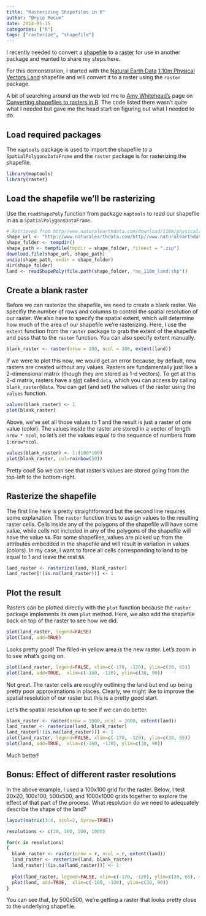 ```yaml
---
title: "Rasterizing Shapefiles in R"
author: "Bryce Mecum"
date: 2014-05-15
categories: ["R"]
tags: ["rasterize", "shapefile"]
---
```


I recently needed to convert a [shapefile](http://en.wikipedia.org/wiki/Shapefile) to a [raster](http://en.wikipedia.org/wiki/Raster_graphics) for use in another package and wanted to share my steps here.

For this demonstration, I started with the [Natural Earth Data](http://www.naturalearthdata.com) [1:10m Physical Vectors Land](http://www.naturalearthdata.com/downloads/10m-physical-vectors/) shapefile and will convert it to a raster using the `raster` package.

A bit of searching around on the web led me to [Amy Whitehead's](http://amywhiteheadresearch.wordpress.com/) page on [Converting shapefiles to rasters in R](http://amywhiteheadresearch.wordpress.com/2014/05/01/shp2raster/). The code listed there wasn't quite what I needed but gave me the head start on figuring out what I needed to do.

## Load required packages

The `maptools` package is used to import the shapefile to a `SpatialPolygonsDataFrame` and the `raster` package is for rasterizing the shapefile.

```r
library(maptools)
library(raster)
```

## Load the shapefile we'll be rasterizing

Use the `readShapePoly` function from package `maptools` to read our shapefile in as a `SpatialPolygonsDataFrame`.
```r
# Retrieved from http//www.naturalearthdata.com/download/110m/physical/ne_110m_land.zip
shape_url <- "http://www.naturalearthdata.com/http//www.naturalearthdata.com/download/110m/physical/ne_110m_land.zip"
shape_folder <- tempdir()
shape_path <- tempfile(tmpdir = shape_folder, fileext = ".zip")
download.file(shape_url, shape_path)
unzip(shape_path, exdir = shape_folder)
dir(shape_folder)
land <- readShapePoly(file.path(shape_folder, "ne_110m_land.shp"))
```

## Create a blank raster

Before we can rasterize the shapefile, we need to create a blank raster. We specifiy the number of rows and columns to control the spatial resolution of our raster. We also have to specify the spatial extent, which will determine how much of the area of our shapefile we're rasterizing. Here, I use the `extent` function from the `raster` package to grab the extent of the shapefile and pass that to the `raster` function. You can also specify extent manually.

```r
blank_raster <- raster(nrow = 100, ncol = 100, extent(land))
```

If we were to plot this now, we would get an error because, by default, new rasters are created without any values. Rasters are fundamentally just like a 2-dimensional matrix (though they are stored as 1-d vectors). To get at this 2-d matrix, rasters have a [slot](http://stat.ethz.ch/R-manual/R-devel/library/methods/html/slot.html) called `data`, which you can access by calling `blank_raster@data`. You can get (and set) the values of the raster using the `values` function.

```r
values(blank_raster) <- 1
plot(blank_raster)
```

Above, we've set all those values to 1 and the result is just a raster of one value (color). The values inside the raster are stored in a vector of length `nrow * ncol`, so let's set the values equal to the sequence of numbers from `1:nrow*ncol`.


```r
values(blank_raster) <- 1:(100*100)
plot(blank_raster, col=rainbow(50))
```

Pretty cool! So we can see that raster's values are stored going from the top-left to the bottom-right.

## Rasterize the shapefile

The first line here is pretty straightforward but the second line requires some explanation. The `raster` function tries to assign values to the resulting raster cells. Cells inside any of the polygons of the shapefile will have some value, while cells not included in any of the polygons of the shapefile will have the value `NA`. For some shapefiles, values are picked up from the attributes embedded in the shapefile and will result in variation in values (colors). In my case, I want to force all cells corresponding to land to be equal to 1 and leave the rest `NA`.

```r
land_raster <- rasterize(land, blank_raster)
land_raster[!(is.na(land_raster))] <- 1
```

## Plot the result

Rasters can be plotted directly with the `plot` function because the `raster` package implements its own `plot` method. Here, we also add the shapefile back on top of the raster to see how we did.

```r
plot(land_raster, legend=FALSE)
plot(land, add=TRUE)
```

Looks pretty good! The filled-in yellow area is the new raster. Let's zoom in to see what's going on.

```r
plot(land_raster, legend=FALSE, xlim=c(-170, -120), ylim=c(30, 65))
plot(land, add=TRUE,  xlim=c(-160, -120), ylim=c(30, 90))
```

Not great. The raster cells are roughly outlining the land but end up being pretty poor approximations in places. Clearly, we might like to improve the spatial resolution of our raster but this is a pretty good start.

Let's the spatial resolution up to see if we can do better.

```r
blank_raster <- raster(nrow = 1000, ncol = 2000, extent(land))
land_raster <- rasterize(land, blank_raster)
land_raster[!(is.na(land_raster))] <- 1
plot(land_raster, legend=FALSE, xlim=c(-170, -120), ylim=c(30, 65))
plot(land, add=TRUE,  xlim=c(-160, -120), ylim=c(30, 90))
```

Much better!

## Bonus: Effect of different raster resolutions

In the above example, I used a 100x100 grid for the raster. Below, I test 20x20, 100x100, 500x500, and 1000x1000 grids together to explore the effect of that part of the process. What resolution do we need to adequately describe the shape of the land?

```r
layout(matrix(1:4, ncol=2, byrow=TRUE))

resolutions <- c(20, 100, 500, 1000)

for(r in resolutions)
{
  blank_raster <- raster(nrow = r, ncol = r, extent(land))
  land_raster <- rasterize(land, blank_raster)
  land_raster[!(is.na(land_raster))] <- 1
  
  plot(land_raster, legend=FALSE, xlim=c(-170, -120), ylim=c(30, 65), main=paste0("Resolution: ", r, "x", r))
  plot(land, add=TRUE,  xlim=c(-160, -120), ylim=c(30, 90))
}

```

You can see that, by 500x500, we're getting a raster that looks pretty close to the underlying shapefile.
